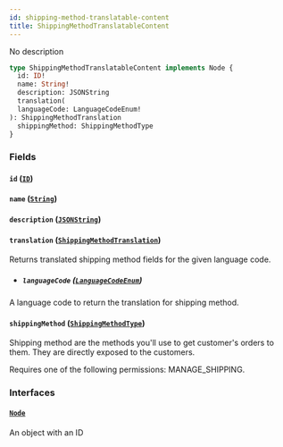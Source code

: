 ```yaml
---
id: shipping-method-translatable-content
title: ShippingMethodTranslatableContent
---
```



No description

```graphql
type ShippingMethodTranslatableContent implements Node {
  id: ID!
  name: String!
  description: JSONString
  translation(
  languageCode: LanguageCodeEnum!
): ShippingMethodTranslation
  shippingMethod: ShippingMethodType
}
```


### Fields

#### `id` ([`ID`](../../../developer/api-reference/scalars/id))




#### `name` ([`String`](../../../developer/api-reference/scalars/string))




#### `description` ([`JSONString`](../../../developer/api-reference/scalars/jsonstring))




#### `translation` ([`ShippingMethodTranslation`](../../../developer/api-reference/objects/shipping-method-translation))

Returns translated shipping method fields for the given language code.
- ##### `languageCode` ([`LanguageCodeEnum`](../../../developer/api-reference/enums/language-code-enum))

A language code to return the translation for shipping method.


#### `shippingMethod` ([`ShippingMethodType`](../../../developer/api-reference/objects/shipping-method-type))

Shipping method are the methods you'll use to get customer's orders  to them. They are directly exposed to the customers.

Requires one of the following permissions: MANAGE_SHIPPING.


### Interfaces

#### [`Node`](../../../developer/api-reference/interfaces/node) 

An object with an ID




